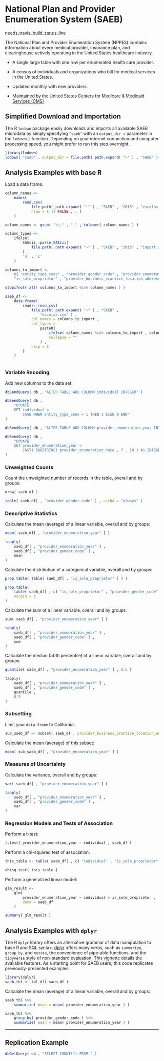 # National Plan and Provider Enumeration System (SAEB) {-}

needs_travis_build_status_line

The National Plan and Provider Enumeration System (NPPES) contains information about every medical provider, insurance plan, and clearinghouse actively operating in the United States healthcare industry.

* A single large table with one row per enumerated health care provider.

* A census of individuals and organizations who bill for medical services in the United States.

* Updated monthly with new providers.

* Maintained by the United States [Centers for Medicare & Medicaid Services (CMS)](http://www.cms.gov/)

## Simplified Download and Importation {-}

The R `lodown` package easily downloads and imports all available SAEB microdata by simply specifying `"saeb"` with an `output_dir =` parameter in the `lodown()` function. Depending on your internet connection and computer processing speed, you might prefer to run this step overnight.

```r
library(lodown)
lodown( "saeb" , output_dir = file.path( path.expand( "~" ) , "SAEB" ) )
```

## Analysis Examples with base R \ {-}

Load a data frame:

```r
column_names <-
	names( 
		read.csv( 
			file.path( path.expand( "~" ) , "SAEB" , "2015" , "escolas.csv" ) , 
			nrow = 1 )[ FALSE , , ] 
	)

column_names <- gsub( "\\." , "_" , tolower( column_names ) )

column_types <-
	ifelse( 
		SAScii::parse.SAScii(
			file.path( path.expand( "~" ) , "SAEB" , "2015" , "import.sas" ) 
		) , 
		'n' , 'c' 
	)

columns_to_import <-
	c( "entity_type_code" , "provider_gender_code" , "provider_enumeration_date" ,
	"is_sole_proprietor" , "provider_business_practice_location_address_state_name" )

stopifnot( all( columns_to_import %in% column_names ) )

saeb_df <- 
	data.frame( 
		readr::read_csv( 
			file.path( path.expand( "~" ) , "SAEB" , 
				"escolas.csv" ) , 
			col_names = columns_to_import , 
			col_types = 
				paste0( 
					ifelse( column_names %in% columns_to_import , column_types , '_' ) , 
					collapse = "" 
				) ,
			skip = 1
		) 
	)
```

```r

```

### Variable Recoding {-}

Add new columns to the data set:
```r
dbSendQuery( db , "ALTER TABLE ADD COLUMN individual INTEGER" )

dbSendQuery( db , 
	"UPDATE 
	SET individual = 
		CASE WHEN entity_type_code = 1 THEN 1 ELSE 0 END" 
)

dbSendQuery( db , "ALTER TABLE ADD COLUMN provider_enumeration_year INTEGER" )

dbSendQuery( db , 
	"UPDATE 
	SET provider_enumeration_year = 
		CAST( SUBSTRING( provider_enumeration_date , 7 , 10 ) AS INTEGER )" 
)
```

### Unweighted Counts {-}

Count the unweighted number of records in the table, overall and by groups:
```r
nrow( saeb_df )

table( saeb_df[ , "provider_gender_code" ] , useNA = "always" )
```

### Descriptive Statistics {-}

Calculate the mean (average) of a linear variable, overall and by groups:
```r
mean( saeb_df[ , "provider_enumeration_year" ] )

tapply(
	saeb_df[ , "provider_enumeration_year" ] ,
	saeb_df[ , "provider_gender_code" ] ,
	mean 
)
```

Calculate the distribution of a categorical variable, overall and by groups:
```r
prop.table( table( saeb_df[ , "is_sole_proprietor" ] ) )

prop.table(
	table( saeb_df[ , c( "is_sole_proprietor" , "provider_gender_code" ) ] ) ,
	margin = 2
)
```

Calculate the sum of a linear variable, overall and by groups:
```r
sum( saeb_df[ , "provider_enumeration_year" ] )

tapply(
	saeb_df[ , "provider_enumeration_year" ] ,
	saeb_df[ , "provider_gender_code" ] ,
	sum 
)
```

Calculate the median (50th percentile) of a linear variable, overall and by groups:
```r
quantile( saeb_df[ , "provider_enumeration_year" ] , 0.5 )

tapply(
	saeb_df[ , "provider_enumeration_year" ] ,
	saeb_df[ , "provider_gender_code" ] ,
	quantile ,
	0.5 
)
```

### Subsetting {-}

Limit your `data.frame` to California:
```r
sub_saeb_df <- subset( saeb_df , provider_business_practice_location_address_state_name = 'CA' )
```
Calculate the mean (average) of this subset:
```r
mean( sub_saeb_df[ , "provider_enumeration_year" ] )
```

### Measures of Uncertainty {-}

Calculate the variance, overall and by groups:
```r
var( saeb_df[ , "provider_enumeration_year" ] )

tapply(
	saeb_df[ , "provider_enumeration_year" ] ,
	saeb_df[ , "provider_gender_code" ] ,
	var 
)
```

### Regression Models and Tests of Association {-}

Perform a t-test:
```r
t.test( provider_enumeration_year ~ individual , saeb_df )
```

Perform a chi-squared test of association:
```r
this_table <- table( saeb_df[ , c( "individual" , "is_sole_proprietor" ) ] )

chisq.test( this_table )
```

Perform a generalized linear model:
```r
glm_result <- 
	glm( 
		provider_enumeration_year ~ individual + is_sole_proprietor , 
		data = saeb_df
	)

summary( glm_result )
```

## Analysis Examples with `dplyr` \ {-}

The R `dplyr` library offers an alternative grammar of data manipulation to base R and SQL syntax. [dplyr](https://github.com/tidyverse/dplyr/) offers many verbs, such as `summarize`, `group_by`, and `mutate`, the convenience of pipe-able functions, and the `tidyverse` style of non-standard evaluation. [This vignette](https://cran.r-project.org/web/packages/dplyr/vignettes/dplyr.html) details the available features. As a starting point for SAEB users, this code replicates previously-presented examples:

```r
library(dplyr)
saeb_tbl <- tbl_df( saeb_df )
```
Calculate the mean (average) of a linear variable, overall and by groups:
```r
saeb_tbl %>%
	summarize( mean = mean( provider_enumeration_year ) )

saeb_tbl %>%
	group_by( provider_gender_code ) %>%
	summarize( mean = mean( provider_enumeration_year ) )
```

---

## Replication Example {-}

```r
dbGetQuery( db , "SELECT COUNT(*) FROM " )
```

